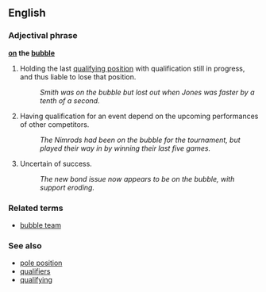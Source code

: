 ==English==

===Adjectival phrase===
'''[[on]] the [[bubble]]'''

# {{autoracing}} Holding the last [[qualifying position]] with qualification still in progress, and thus liable to lose that position.
#: ''Smith was on the bubble but lost out when Jones was faster by a tenth of a second.''
# {{sports}} Having qualification for an event depend on the upcoming performances of other competitors.
#: ''The Nimrods had been on the bubble for the tournament, but played their way in by winning their last five games.''
# {{idiom}} Uncertain of success.
#: ''The new bond issue now appears to be on the bubble, with support eroding.''

===Related terms===

*[[bubble team]]

===See also===

*[[pole position]]
*[[qualifiers]]
*[[qualifying]]